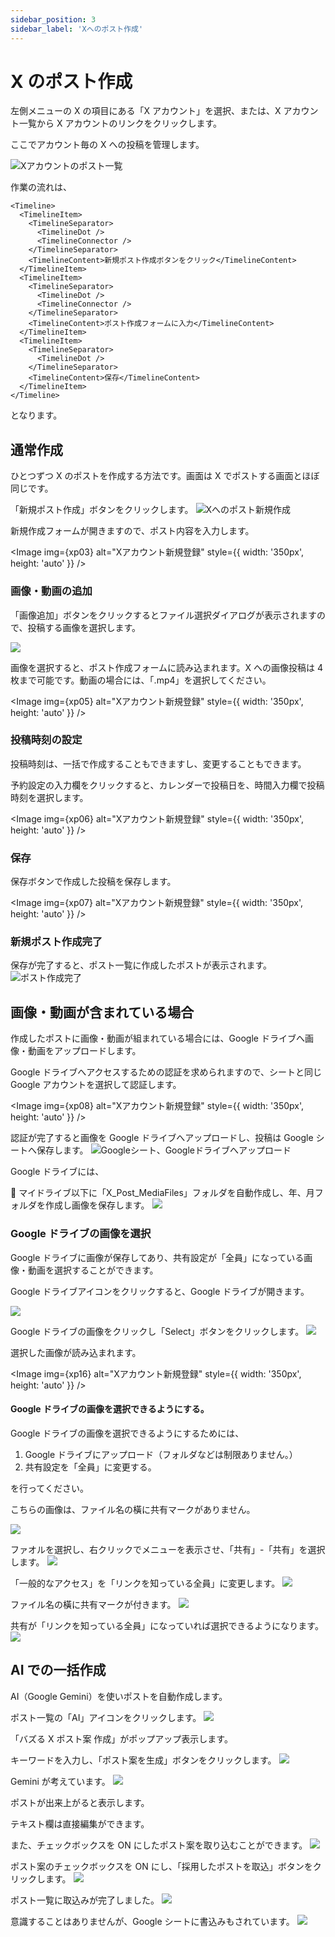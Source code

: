 ```yaml
---
sidebar_position: 3
sidebar_label: 'Xへのポスト作成'
---
```




# X のポスト作成

左側メニューの X の項目にある「X アカウント」を選択、または、X アカウント一覧から X アカウントのリンクをクリックします。

ここでアカウント毎の X への投稿を管理します。

![Xアカウントのポスト一覧](./img03/xp01.jpg)

作業の流れは、

    <Timeline>
      <TimelineItem>
        <TimelineSeparator>
          <TimelineDot />
          <TimelineConnector />
        </TimelineSeparator>
        <TimelineContent>新規ポスト作成ボタンをクリック</TimelineContent>
      </TimelineItem>
      <TimelineItem>
        <TimelineSeparator>
          <TimelineDot />
          <TimelineConnector />
        </TimelineSeparator>
        <TimelineContent>ポスト作成フォームに入力</TimelineContent>
      </TimelineItem>
      <TimelineItem>
        <TimelineSeparator>
          <TimelineDot />
        </TimelineSeparator>
        <TimelineContent>保存</TimelineContent>
      </TimelineItem>
    </Timeline>

となります。

## 通常作成

ひとつずつ X のポストを作成する方法です。画面は X でポストする画面とほぼ同じです。

「新規ポスト作成」ボタンをクリックします。
![Xへのポスト新規作成](./img03/xp02.jpg)

新規作成フォームが開きますので、ポスト内容を入力します。

<Image img={xp03} alt="Xアカウント新規登録" style={{ width: '350px', height: 'auto' }} />

### 画像・動画の追加

「画像追加」ボタンをクリックするとファイル選択ダイアログが表示されますので、投稿する画像を選択します。

![](./img03/xp04a.jpg)

画像を選択すると、ポスト作成フォームに読み込まれます。X への画像投稿は 4 枚まで可能です。動画の場合には、「.mp4」を選択してください。

<Image img={xp05} alt="Xアカウント新規登録" style={{ width: '350px', height: 'auto' }} />

### 投稿時刻の設定

投稿時刻は、一括で作成することもできますし、変更することもできます。

予約設定の入力欄をクリックすると、カレンダーで投稿日を、時間入力欄で投稿時刻を選択します。

<Image img={xp06} alt="Xアカウント新規登録" style={{ width: '350px', height: 'auto' }} />

### 保存

保存ボタンで作成した投稿を保存します。

<Image img={xp07} alt="Xアカウント新規登録" style={{ width: '350px', height: 'auto' }} />

### 新規ポスト作成完了

保存が完了すると、ポスト一覧に作成したポストが表示されます。
![ポスト作成完了](./img03/xp11.jpg)

## 画像・動画が含まれている場合

作成したポストに画像・動画が組まれている場合には、Google ドライブへ画像・動画をアップロードします。

Google ドライブへアクセスするための認証を求められますので、シートと同じ Google アカウントを選択して認証します。

<Image img={xp08} alt="Xアカウント新規登録" style={{ width: '350px', height: 'auto' }} />

認証が完了すると画像を Google ドライブへアップロードし、投稿は Google シートへ保存します。
![Googleシート、Googleドライブへアップロード](./img03/xp10.png)

Google ドライブには、

📁 マイドライブ以下に「X_Post_MediaFiles」フォルダを自動作成し、年、月フォルダを作成し画像を保存します。
![](./img03/xp12.jpg)

### Google ドライブの画像を選択

Google ドライブに画像が保存してあり、共有設定が「全員」になっている画像・動画を選択することができます。

Google ドライブアイコンをクリックすると、Google ドライブが開きます。

![](./img03/xp13a.jpg)

Google ドライブの画像をクリックし「Select」ボタンをクリックします。
![](./img03/xp15.jpg)

選択した画像が読み込まれます。

<Image img={xp16} alt="Xアカウント新規登録" style={{ width: '350px', height: 'auto' }} />

#### Google ドライブの画像を選択できるようにする。

Google ドライブの画像を選択できるようにするためには、

1.  Google ドライブにアップロード（フォルダなどは制限ありません。）
2.  共有設定を「全員」に変更する。

を行ってください。

こちらの画像は、ファイル名の橫に共有マークがありません。

![](./img03/xp17.jpg)

ファオルを選択し、右クリックでメニューを表示させ、「共有」-「共有」を選択します。
![](./img03/xp18.jpg)

「一般的なアクセス」を「リンクを知っている全員」に変更します。
![](./img03/xp19.jpg)

ファイル名の橫に共有マークが付きます。
![](./img03/xp20.jpg)

共有が「リンクを知っている全員」になっていれば選択できるようになります。
![](./img03/xp21.jpg)

## AI での一括作成

AI（Google Gemini）を使いポストを自動作成します。

ポスト一覧の「AI」アイコンをクリックします。
![](./img03/aip01.jpg)

「バズる X ポスト案 作成」がポップアップ表示します。

キーワードを入力し、「ポスト案を生成」ボタンをクリックします。
![](./img03/aip02.jpg)

Gemini が考えています。
![](./img03/aip03.jpg)

ポストが出来上がると表示します。

テキスト欄は直接編集ができます。

また、チェックボックスを ON にしたポスト案を取り込むことができます。
![](./img03/aip04.jpg)

ポスト案のチェックボックスを ON にし、「採用したポストを取込」ボタンをクリックします。
![](./img03/aip05.jpg)

ポスト一覧に取込みが完了しました。
![](./img03/aip06.jpg)

意識することはありませんが、Google シートに書込みもされています。
![](./img03/aip07.jpg)
